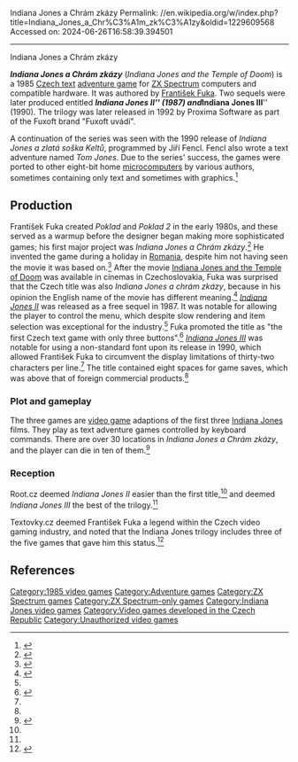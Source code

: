 Indiana Jones a Chrám zkázy
Permalink: //en.wikipedia.org/w/index.php?title=Indiana_Jones_a_Chr%C3%A1m_zk%C3%A1zy&oldid=1229609568
Accessed on: 2024-06-26T16:58:39.394501



------
Indiana Jones a Chrám zkázy
{{Short description|1985 video game}}
{{DISPLAYTITLE:''Indiana Jones a Chrám zkázy''}}
{{notability|date=December 2022}}

'''''Indiana Jones a Chrám zkázy''''' (''Indiana Jones and the Temple of Doom'') is a 1985 [[Czech language|Czech text]] [[adventure game]] for [[ZX Spectrum]] computers and compatible hardware. It was authored by [[František Fuka]]. Two sequels were later produced entitled '''''Indiana Jones II''''' (1987) and '''''Indiana Jones III''''' (1990). The trilogy was later released in 1992 by Proxima Software as part of the Fuxoft brand "Fuxoft uvádí".

A continuation of the series was seen with the 1990 release of ''Indiana Jones a zlatá soška Keltů'', programmed by Jiří Fencl. Fencl also wrote a text adventure named ''Tom Jones''. Due to the series' success, the games were ported to other eight-bit home [[microcomputer]]s by various authors, sometimes containing only text and sometimes with graphics.<ref name="auto">{{cite magazine|url=https://www.root.cz/clanky/historie-vyvoje-pocitacovych-her-136-cast-ceske-textovky-iii/|title=Historie vývoje počítačových her (136. část – české textovky III)|first=Pavel|last=Tišnovský|publisher=|magazine=Root.cz|issn=1212-8309}}</ref>

==Production==
František Fuka created ''Poklad'' and ''Poklad 2'' in the early 1980s, and these served as a warmup before the designer began making more sophisticated games;
his first major project was ''Indiana Jones a Chrám zkázy''.<ref>{{cite magazine|url=https://www.root.cz/clanky/historie-vyvoje-pocitacovych-her-134-cast-ceske-textovky-ii/?ic=serial-box&icc=text-title#k02|title=Historie vývoje počítačových her (134. část – české textovky II)|first=Pavel|last=Tišnovský|publisher=|magazine=Root.cz|issn=1212-8309}}</ref> He invented the game during a holiday in [[Romania]], despite him not having seen the movie it was based on.<ref>{{cite web|url=https://www.zx-spectrum.cz/index.php?cat1=4&cat2=2&article_id=interview1.txt|title=ZX-Spectrum Games|first=Pavel|last=Plíva|website=www.zx-spectrum.cz}}</ref> After the movie [[Indiana Jones and the Temple of Doom]] was available in cinemas in Czechoslovakia, Fuka was surprised that the Czech title was also ''Indiana Jones a chrám zkázy'', because in his opinion the English name of the movie has different meaning.<ref>{{cite magazine|title=Rozhovor s autorom - František Fuka|author=-yves-|publisher=|magazine=Bit|issn=1210-0242|page=38|year=1991|issue=10}}</ref> ''[[Indiana Jones 2|Indiana Jones II]]'' was released as a free sequel in 1987. It was notable for allowing the player to control the menu, which despite slow rendering and item selection was exceptional for the industry.<ref name="auto"/> Fuka promoted the title as "the first Czech text game with only three buttons".<ref>{{cite web|url=https://herniarcheolog.blogspot.com.au/2017/09/hra-114-indiana-jones-2-1987.html|title=Herní Archeolog: Hra 114: Indiana Jones 2 (1987)|last=Ugraugra|publisher=}}</ref> ''[[Indiana Jones 3|Indiana Jones III]]'' was notable for using a non-standard font upon its release in 1990, which allowed František Fuka to circumvent the display limitations of thirty-two characters per line.<ref name="auto"/> The title contained eight spaces for game saves, which was above that of foreign commercial products.<ref name="auto"/>

===Plot and gameplay===
The three games are [[video game]] adaptions of the first three [[Indiana Jones]] films. They play as text adventure games controlled by keyboard commands. There are over 30 locations in ''Indiana Jones a Chrám zkázy'', and the player can die in ten of them.<ref>{{cite web|url=https://herniarcheolog.blogspot.com.au/2017/03/hra-7-indiana-jones-chram-zkazy-1985.html|title=Herní Archeolog: Hra 7: Indiana Jones a Chrám zkázy (1985)|last=Ugraugra|year=2017 |publisher=}}</ref>

===Reception===
Root.cz deemed ''Indiana Jones II'' easier than the first title,<ref name="auto"/> and deemed ''Indiana Jones III'' the best of the trilogy.<ref name="auto"/>

Textovky.cz deemed František Fuka a legend within the Czech video gaming industry, and noted that the Indiana Jones trilogy includes three of the five games that gave him this status.<ref>{{cite web|url=http://www.textovky.cz/clanky/nekolik-zastaveni-ve-zlatych-casech-aneb-ceske-textovky-pro-zx-spectrum-1-dil/|title=Několik zastavení ve Zlatých časech aneb České textovky pro ZX Spectrum (1. díl) - Články - TEXTOVKY.CZ - archiv textových her|website=www.textovky.cz|date=29 May 2020 }}</ref>

==References==
{{reflist}}

{{Indiana Jones}}

{{DEFAULTSORT:Indiana Jones a Chrám zkázy}}
[[Category:1985 video games]]
[[Category:Adventure games]]
[[Category:ZX Spectrum games]]
[[Category:ZX Spectrum-only games]]
[[Category:Indiana Jones video games]]
[[Category:Video games developed in the Czech Republic]]
[[Category:Unauthorized video games]]